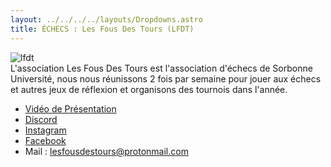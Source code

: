 ```yaml
---
layout: ../../../../layouts/Dropdowns.astro
title: ÉCHECS : Les Fous Des Tours (LFDT)
---
```

![lfdt](/assets/assos/lfdt.svg)  
L'association Les Fous Des Tours est l'association d'échecs de Sorbonne Université, nous nous réunissons 2 fois par semaine pour jouer aux échecs et autres jeux de réflexion et organisons des tournois dans l'année.  
- [Vidéo de Présentation](https://www.youtube.com/watch?v=lBiSfrF6FhA)  
- [Discord](https://discord.gg/CF4dqdASGP)  
- [Instagram](https://www.instagram.com/lesfousdestours/)  
- [Facebook](https://www.facebook.com/LesFousDesTours/)  
- Mail : lesfousdestours@protonmail.com